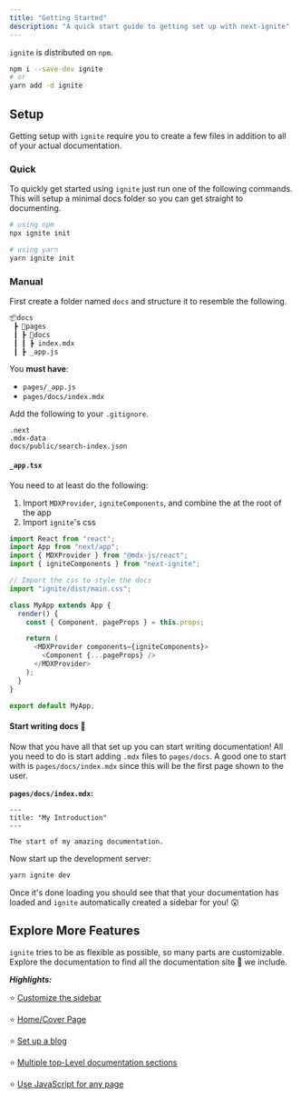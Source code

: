 ```yaml
---
title: "Getting Started"
description: "A quick start guide to getting set up with next-ignite"
---
```


`ignite` is distributed on `npm`.

```bash
npm i --save-dev ignite
# or
yarn add -d ignite
```

## Setup

Getting setup with `ignite` require you to create a few files in addition to all of your actual documentation.

### Quick

To quickly get started using `ignite` just run one of the following commands.
This will setup a minimal docs folder so you can get straight to documenting.

```bash
# using npm
npx ignite init

# using yarn
yarn ignite init
```

### Manual

First create a folder named `docs` and structure it to resemble the following.

```bash
📦docs
 ┣ 📂pages
 ┃ ┣ 📂docs
 ┃ ┃ ┣ index.mdx
 ┃ ┣ _app.js
```

You **must have**:

- `pages/_app.js`
- `pages/docs/index.mdx`

Add the following to your `.gitignore`.

```
.next
.mdx-data
docs/public/search-index.json
```

#### `_app.tsx`

You need to at least do the following:

1. Import `MDXProvider`, `igniteComponents`, and combine the at the root of the app
2. Import `ignite`'s css

```js
import React from "react";
import App from "next/app";
import { MDXProvider } from "@mdx-js/react";
import { igniteComponents } from "next-ignite";

// Import the css to style the docs
import "ignite/dist/main.css";

class MyApp extends App {
  render() {
    const { Component, pageProps } = this.props;

    return (
      <MDXProvider components={igniteComponents}>
        <Component {...pageProps} />
      </MDXProvider>
    );
  }
}

export default MyApp;
```

#### Start writing docs :tada:

Now that you have all that set up you can start writing documentation!
All you need to do is start adding `.mdx` files to `pages/docs`.
A good one to start with is `pages/docs/index.mdx` since this will be the first page shown to the user.

**`pages/docs/index.mdx`:**

```mdx
---
title: "My Introduction"
---

The start of my amazing documentation.
```

Now start up the development server:

```sh
yarn ignite dev
```

Once it's done loading you should see that that your documentation has loaded and `ignite` automatically created a sidebar for you! :astonished:

## Explore More Features

`ignite` tries to be as flexible as possible, so many parts are customizable.
Explore the documentation to find all the documentation site :candy: we include.

**_Highlights:_**

:star: [Customize the sidebar](./features/custom-sidebar)

:star: [Home/Cover Page](./features/home-page)

:star: [Set up a blog](./features/blog)

:star: [Multiple top-Level documentation sections](./features/multi-docs)

:star: [Use JavaScript for any page](./advanced-features/javascript-pages)
